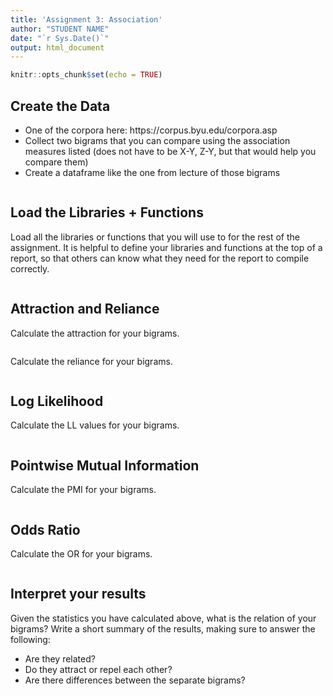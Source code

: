 ```yaml
---
title: 'Assignment 3: Association'
author: "STUDENT NAME"
date: "`r Sys.Date()`"
output: html_document
---
```


```r
knitr::opts_chunk$set(echo = TRUE)
```

## Create the Data

- One of the corpora here: https://corpus.byu.edu/corpora.asp 
- Collect two bigrams that you can compare using the association measures listed (does not have to be X-Y, Z-Y, but that would help you compare them)
- Create a dataframe like the one from lecture of those bigrams

```r

```

## Load the Libraries + Functions

Load all the libraries or functions that you will use to for the rest of the assignment. It is helpful to define your libraries and functions at the top of a report, so that others can know what they need for the report to compile correctly.

```r

```

## Attraction and Reliance

Calculate the attraction for your bigrams.

```r

```

Calculate the reliance for your bigrams.

```r

```

## Log Likelihood

Calculate the LL values for your bigrams.

```r

```

## Pointwise Mutual Information

Calculate the PMI for your bigrams. 

```r

```

## Odds Ratio

Calculate the OR for your bigrams. 

```r

```

## Interpret your results

Given the statistics you have calculated above, what is the relation of your bigrams? Write a short summary of the results, making sure to answer the following: 

- Are they related?
- Do they attract or repel each other?
- Are there differences between the separate bigrams?


